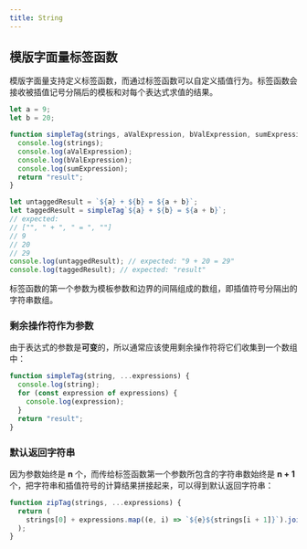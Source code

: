 ```yaml
---
title: String
---
```



## 模版字面量标签函数

模版字面量支持定义<TH>标签函数</TH>，而通过标签函数可以自定义插值行为。标签函数会接收<TH>被插值记号分隔后的模板</TH>和<TH>对每个表达式求值的结果</TH>。

```javascript {13} title="simpleTag.js" showLineNumbers
let a = 9;
let b = 20;

function simpleTag(strings, aValExpression, bValExpression, sumExpression) {
  console.log(strings);
  console.log(aValExpression);
  console.log(bValExpression);
  console.log(sumExpression);
  return "result";
}

let untaggedResult = `${a} + ${b} = ${a + b}`;
let taggedResult = simpleTag`${a} + ${b} = ${a + b}`;
// expected:
// ["", " + ", " = ", ""]
// 9
// 20
// 29
console.log(untaggedResult); // expected: "9 + 20 = 29"
console.log(taggedResult); // expected: "result"
```

标签函数的第一个参数为<TH>模板参数</TH>和<TH>边界的间隔</TH>组成的数组，即插值符号分隔出的字符串数组。

### 剩余操作符作为参数

由于表达式的参数是**可变**的，所以通常应该使用<TH>剩余操作符</TH>将它们收集到一个数组中：

```javascript {1} title="simpleTag.js" showLineNumbers
function simpleTag(string, ...expressions) {
  console.log(string);
  for (const expression of expressions) {
    console.log(expression);
  }
  return "result";
}
```

### 默认返回字符串

因为参数始终是 **n** 个，而传给标签函数第一个参数所包含的字符串数始终是 **n + 1** 个，把字符串和插值符号的计算结果拼接起来，可以得到默认返回字符串：

```javascript title="simpleTag.js" showLineNumbers
function zipTag(strings, ...expressions) {
  return (
    strings[0] + expressions.map((e, i) => `${e}${strings[i + 1]}`).join("")
  );
}
```
